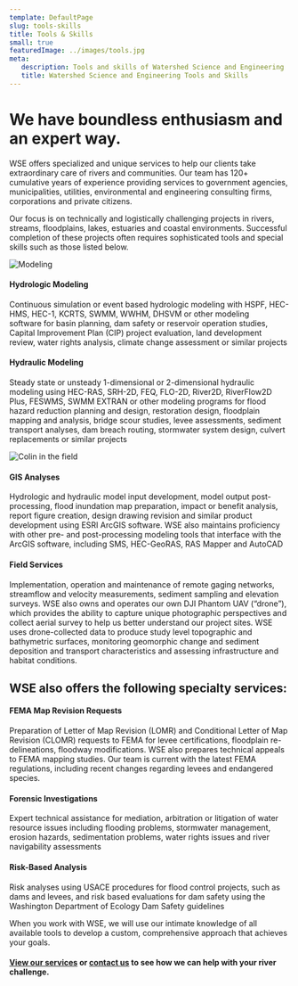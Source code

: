 ```yaml
---
template: DefaultPage
slug: tools-skills
title: Tools & Skills
small: true
featuredImage: ../images/tools.jpg
meta:
   description: Tools and skills of Watershed Science and Engineering
   title: Watershed Science and Engineering Tools and Skills
---
```


<style type="text/css">{"\
.container p .gatsby-resp-image-wrapper{\
	width:20rem;\
	float:left;\
	clear:left;\
	margin:0 2% 1% 0 !important;\
}\
"}</style>

# We have boundless enthusiasm and an expert way.

WSE offers specialized and unique services to help our clients take extraordinary care of rivers and communities. Our team has 120+ cumulative years of experience providing services to government agencies, municipalities, utilities, environmental and engineering consulting firms, corporations and private citizens.

Our focus is on technically and logistically challenging projects in rivers, streams, floodplains, lakes, estuaries and coastal environments. Successful completion of these projects often requires sophisticated tools and special skills such as those listed below.

![Modeling](../images/modeling.png) 

#### Hydrologic Modeling

Continuous simulation or event based hydrologic modeling with HSPF, HEC-HMS, HEC-1, KCRTS, SWMM, WWHM, DHSVM or other modeling software for basin planning, dam safety or reservoir operation studies, Capital Improvement Plan (CIP) project evaluation, land development review, water rights analysis, climate change assessment or similar projects

#### Hydraulic Modeling

Steady state or unsteady 1-dimensional or 2-dimensional hydraulic modeling using HEC-RAS, SRH-2D, FEQ, FLO-2D, River2D, RiverFlow2D Plus, FESWMS, SWMM EXTRAN or other modeling programs for flood hazard reduction planning and design, restoration design, floodplain mapping and analysis, bridge scour studies, levee assessments, sediment transport analyses, dam breach routing, stormwater system design, culvert replacements or similar projects

![Colin in the field](../images/careers_colin.jpg) 

#### GIS Analyses

Hydrologic and hydraulic model input development, model output post-processing, flood inundation map preparation, impact or benefit analysis, report figure creation, design drawing revision and similar product development using ESRI ArcGIS software. WSE also maintains proficiency with other pre- and post-processing modeling tools that interface with the ArcGIS software, including SMS, HEC-GeoRAS, RAS Mapper and AutoCAD

#### Field Services

Implementation, operation and maintenance of remote gaging networks, streamflow and velocity measurements, sediment sampling and elevation surveys. WSE also owns and operates our own DJI Phantom UAV (“drone”), which provides the ability to capture unique photographic perspectives and collect aerial survey to help us better understand our project sites. WSE uses drone-collected data to produce study level topographic and bathymetric surfaces, monitoring geomorphic change and sediment deposition and transport characteristics and assessing infrastructure and habitat conditions.

<div class="clearfix"></div>

## WSE also offers the following specialty services:

#### FEMA Map Revision Requests

Preparation of Letter of Map Revision (LOMR) and Conditional Letter of Map Revision (CLOMR) requests to FEMA for levee certifications, floodplain re-delineations, floodway modifications. WSE also prepares technical appeals to FEMA mapping studies. Our team is current with the latest FEMA regulations, including recent changes regarding levees and endangered species.

#### Forensic Investigations

Expert technical assistance for mediation, arbitration or litigation of water resource issues including flooding problems, stormwater management, erosion hazards, sedimentation problems, water rights issues and river navigability assessments

#### Risk-Based Analysis

Risk analyses using USACE procedures for flood control projects, such as dams and levees, and risk based evaluations for dam safety using the Washington Department of Ecology Dam Safety guidelines

When you work with WSE, we will use our intimate knowledge of all available tools to develop a custom, comprehensive approach that achieves your goals.

#### [View our services](/services/) or [contact us](/contact/) to see how we can help with your river challenge.
